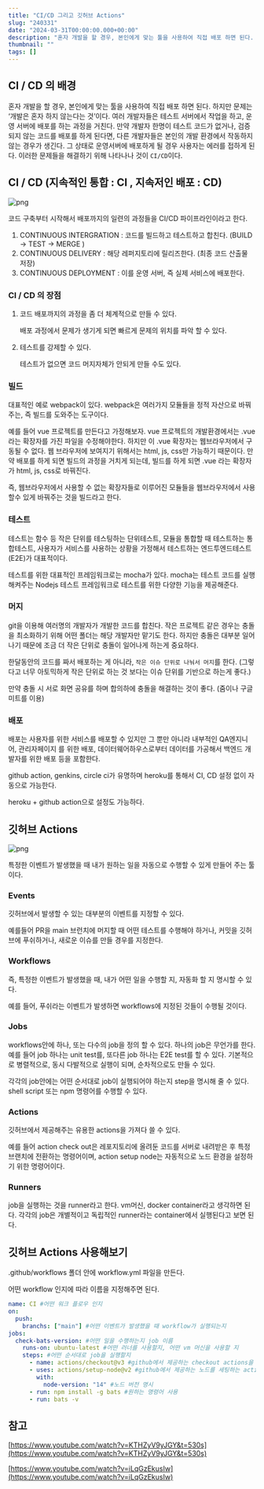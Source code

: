 ```yaml
---
title: "CI/CD 그리고 깃허브 Actions"
slug: "240331"
date: "2024-03-31T00:00:00.000+00:00"
description: "혼자 개발을 할 경우, 본인에게 맞는 툴을 사용하여 직접 배포 하면 된다. 하지만 문제는 ‘개발은 혼자 하지 않는다는 것’이다. 여러 개발자들은 테스트 서버에서 작업을 하고, 운영 서버에 배포를 하는 과정을 거친다. 만약 개발자 한명이 테스트 코드가 없거나, 검증되지 않는 코드를 배포를 하게 된다면, 다른 개발자들은 본인의 개발 환경에서 작동하지 않는 경우가 생긴다. 그 상태로 운영서버에 배포하게 될 경우 사용자는 에러를 접하게 된다. 이러한 문제들을 해결하기 위해 나타나나 것이 CI/CD이다."
thumbnail: ""
tags: []
---
```


## CI / CD 의 배경

혼자 개발을 할 경우, 본인에게 맞는 툴을 사용하여 직접 배포 하면 된다. 하지만 문제는 ‘개발은 혼자 하지 않는다는 것’이다. 여러 개발자들은 테스트 서버에서 작업을 하고, 운영 서버에 배포를 하는 과정을 거친다. 만약 개발자 한명이 테스트 코드가 없거나, 검증되지 않는 코드를 배포를 하게 된다면, 다른 개발자들은 본인의 개발 환경에서 작동하지 않는 경우가 생긴다. 그 상태로 운영서버에 배포하게 될 경우 사용자는 에러를 접하게 된다. 이러한 문제들을 해결하기 위해 나타나나 것이 `CI/CD`이다.

## CI / CD (지속적인 통합 : CI , 지속저인 배포 : CD)

![png](/log/2403/ci-cd-flow.png)

코드 구축부터 시작해서 배포까지의 일련의 과정들을 CI/CD 파이프라인이라고 한다.

1. CONTINUOUS INTERGRATION : 코드를 빌드하고 테스트하고 합친다. (BUILD → TEST → MERGE )
2. CONTINUOUS DELIVERY : 해당 레퍼지토리에 릴리즈한다. (최종 코드 산출물 저장)
3. CONTINUOUS DEPLOYMENT : 이를 운영 서버, 즉 실제 서비스에 배포한다.

### CI / CD 의 장점

1. 코드 배포까지의 과정을 좀 더 체계적으로 만들 수 있다.

   배포 과정에서 문제가 생기게 되면 빠르게 문제의 위치를 파악 할 수 있다.

1. 테스트를 강제할 수 있다.

   테스트가 없으면 코드 머지자체가 안되게 만들 수도 있다.

### 빌드

대표적인 예로 webpack이 있다. webpack은 여러가지 모듈들을 정적 자산으로 바꿔주는, 즉 빌드를 도와주는 도구이다.

예를 들어 vue 프로젝트를 만든다고 가정해보자. vue 프로젝트의 개발환경에서는 .vue라는 확장자를 가진 파일을 수정해야한다. 하지만 이 .vue 확장자는 웹브라우저에서 구동될 수 없다. 웹 브라우저에 보여지기 위해서는 html, js, css만 가능하기 때문이다. 만약 배포를 하게 되면 빌드의 과정을 거치게 되는데, 빌드를 하게 되면 .vue 라는 확장자가 html, js, css로 바꿔진다.

즉, 웹브라우저에서 사용할 수 없는 확장자들로 이루어진 모듈들을 웹브라우저에서 사용할수 있게 바꿔주는 것을 빌드라고 한다.

### 테스트

테스트는 함수 등 작은 단위를 테스팅하는 단위테스트, 모듈을 통합할 때 테스트하는 통합테스트, 사용자가 서비스를 사용하는 상황을 가정해서 테스트하는 엔드투엔드테스트(E2E)가 대표적이다.

테스트를 위한 대표적인 프레임워크로는 mocha가 있다. mocha는 테스트 코드를 실행해켜주는 Nodejs 테스트 프레임워크로 테스트를 위한 다양한 기능을 제공해준다.

### 머지

git을 이용해 여러명의 개발자가 개발한 코드를 합친다. 작은 프로젝트 같은 경우는 충돌을 최소화하기 위해 어떤 폴더는 해당 개발자만 맡기도 한다. 하지만 충돌은 대부분 일어나기 때문에 조금 더 작은 단위로 충돌이 일어나게 하는게 중요하다.

한달동안의 코드를 짜서 배포하는 게 아니라, `작은 이슈 단위로 나눠서 머지`를 한다. (그렇다고 너무 아토믹하게 작은 단위로 하는 것 보다는 이슈 단위를 기반으로 하는게 좋다.)

만약 충돌 시 서로 화면 공유를 하며 합의하에 충돌을 해결하는 것이 좋다. (줌이나 구글 미트를 이용)

### 배포

배포는 사용자를 위한 서비스를 배포할 수 있지만 그 뿐만 아니라 내부적인 QA엔지니어, 관리자페이지 를 위한 배포, 데이터웨어하우스로부터 데이터를 가공해서 백엔드 개발자를 위한 배포 등을 포함한다.

github action, genkins, circle ci가 유명하며 heroku를 통해서 CI, CD 설정 없이 자동으로 가능한다.

heroku + github action으로 설정도 가능하다.

## 깃허브 Actions

![png](/log/2403/github-action.png)

특정한 이벤트가 발생했을 때 내가 원하는 일을 자동으로 수행할 수 있게 만들어 주는 툴이다.

### Events

깃허브에서 발생할 수 있는 대부분의 이벤트를 지정할 수 있다.

예를들어 PR을 main 브런치에 머지할 때 어떤 테스트를 수행해야 하거나, 커밋을 깃허브에 푸쉬하거나, 새로운 이슈를 만들 경우를 지정한다.

### Workflows

즉, 특정한 이벤트가 발생했을 때, 내가 어떤 일을 수행할 지, 자동화 할 지 명시할 수 있다.

예를 들어, 푸쉬라는 이벤트가 발생하면 workflows에 지정된 것들이 수행될 것이다.

### Jobs

workflows안에 하나, 또는 다수의 job을 정의 할 수 있다. 하나의 job은 무언가를 한다. 예를 들어 job 하나는 unit test를, 또다른 job 하나는 E2E test를 할 수 있다. 기본적으로 병렬적으로, 동시 다발적으로 실행이 되며, 순차적으로도 만들 수 있다.

각각의 job안에는 어떤 순서대로 job이 실행되어야 하는지 step을 명시해 줄 수 있다. shell script 또는 npm 명령어를 수행할 수 있다.

### Actions

깃허브에서 제공해주는 유용한 actions을 가져다 쓸 수 있다.

예를 들어 action check out은 레포지토리에 올려둔 코드를 서버로 내려받은 후 특정 브랜치에 전환하는 명령어이며, action setup node는 자동적으로 노드 환경을 설정하기 위한 명령어이다.

### Runners

job을 실행하는 것을 runner라고 한다. vm머신, docker container라고 생각하면 된다. 각각의 job은 개별적이고 독립적인 runner라는 container에서 실행된다고 보면 된다.

## 깃허브 Actions 사용해보기

.github/workflows 폴더 안에 workflow.yml 파일을 만든다.

어떤 workflow 인지에 따라 이름을 지정해주면 된다.

```yaml
name: CI #어떤 워크 플로우 인지
on:
  push:
    branchs: ["main"] #어떤 이벤트가 발생했을 때 workflow가 실행되는지
jobs:
  check-bats-version: #어떤 일을 수행하는지 job 이름
    runs-on: ubuntu-latest #어떤 러너를 사용할지, 어떤 vm 머신을 사용할 지
    steps: #어떤 순서대로 job을 실행할지
      - name: actions/checkout@v3 #github에서 제공하는 checkout actions을 사용할거야
      - uses: actions/setup-node@v2 #github에서 제공하는 노드를 세팅하는 actiosns도 사용할거야
        with:
          node-version: "14" #노드 버전 명시
      - run: npm install -g bats #원하는 명령어 사용
      - run: bats -v
```

## 참고

[https://www.youtube.com/watch?v=KTHZyV9yJGY&t=530s](https://www.youtube.com/watch?v=KTHZyV9yJGY&t=530s)

[https://www.youtube.com/watch?v=iLqGzEkusIw](https://www.youtube.com/watch?v=iLqGzEkusIw)